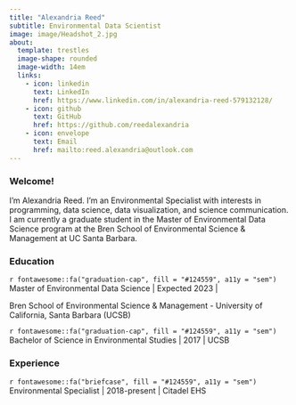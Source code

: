 ```yaml
---
title: "Alexandria Reed"
subtitle: Environmental Data Scientist
image: image/Headshot_2.jpg
about: 
  template: trestles
  image-shape: rounded
  image-width: 14em
  links: 
    - icon: linkedin
      text: LinkedIn
      href: https://www.linkedin.com/in/alexandria-reed-579132128/
    - icon: github
      text: GitHub
      href: https://github.com/reedalexandria
    - icon: envelope
      text: Email
      href: mailto:reed.alexandria@outlook.com
---
```


### Welcome!

I'm Alexandria Reed. I'm an Environmental Specialist with interests in programming, data science, data visualization, and science communication. I am currently a graduate student in the Master of Environmental Data Science program at the Bren School of Environmental Science & Management at UC Santa Barbara.

### Education
`r fontawesome::fa("graduation-cap", fill = "#124559", a11y = "sem")` Master of Environmental Data Science \| Expected 2023 \| <p class="custom-subtitle2">Bren School of Environmental Science & Management - University of California, Santa Barbara (UCSB)</p>

<div class="topbr">

<p class="custom-subtitle">

`r fontawesome::fa("graduation-cap", fill = "#124559", a11y = "sem")` Bachelor of Science in Environmental Studies \| 2017 \| UCSB

### Experience

`r fontawesome::fa("briefcase", fill = "#124559", a11y = "sem")` Environmental Specialist \| 2018-present \| Citadel EHS
